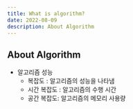 ```yaml
---
title: What is algorithm?
date: 2022-08-09
description: About Algorithm
---
```


## About Algorithm

- 알고리즘 성능
	- 복잡도 : 알고리즘의 성능을 나타냄
	- 시간 복잡도 : 알고리즘의 수행 시간
	- 공간 복잡도: 알고리즘의 메모리 사용량
